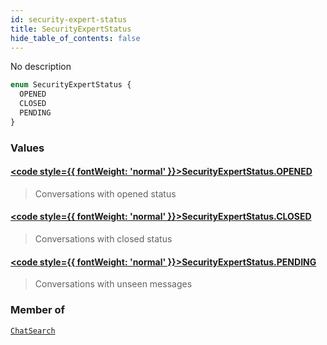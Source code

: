 ```yaml
---
id: security-expert-status
title: SecurityExpertStatus
hide_table_of_contents: false
---
```








No description

```graphql
enum SecurityExpertStatus {
  OPENED
  CLOSED
  PENDING
}
```


### Values

#### [<code style={{ fontWeight: 'normal' }}>SecurityExpertStatus.<b>OPENED</b></code>](#) 
> Conversations with opened status
> 

#### [<code style={{ fontWeight: 'normal' }}>SecurityExpertStatus.<b>CLOSED</b></code>](#) 
> Conversations with closed status
> 

#### [<code style={{ fontWeight: 'normal' }}>SecurityExpertStatus.<b>PENDING</b></code>](#) 
> Conversations with unseen messages
> 



### Member of

[`ChatSearch`](/api/graphql/documentation/inputs/chat-search)  <Badge class="secondary" text="input"/>



